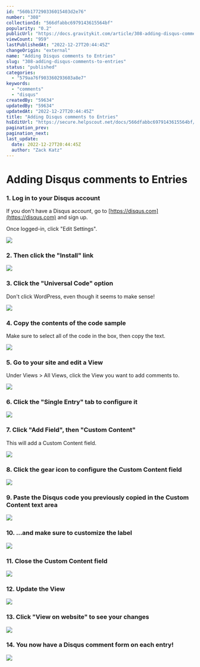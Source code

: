 ```yaml
---
id: "560b177290336015403d2e76"
number: "308"
collectionId: "566dfabbc6979143615564bf"
popularity: "0.2"
publicUrl: "https://docs.gravitykit.com/article/308-adding-disqus-comments-to-entries"
viewCount: "959"
lastPublishedAt: "2022-12-27T20:44:45Z"
changeOrigin: "external"
name: "Adding Disqus comments to Entries"
slug: "308-adding-disqus-comments-to-entries"
status: "published"
categories: 
  - "579aa76f903360293603a8e7"
keywords: 
  - "comments"
  - "disqus"
createdBy: "59634"
updatedBy: "59634"
updatedAt: "2022-12-27T20:44:45Z"
title: "Adding Disqus comments to Entries"
hsEditUrl: "https://secure.helpscout.net/docs/566dfabbc6979143615564bf/article/560b177290336015403d2e76"
pagination_prev: 
pagination_next: 
last_update:
  date: 2022-12-27T20:44:45Z
  author: "Zack Katz"
---
```


# Adding Disqus comments to Entries



### 1. Log in to your Disqus account

If you don't have a Disqus account, go to [https://disqus.com](https://disqus.com) and sign up.

Once logged-in, click "Edit Settings".

![](https://www.gravitykit.com/wp-content/uploads/2018/01/log-in-to-your-disqus-account.png?1443568428)

### 2. Then click the "Install" link

![](https://www.gravitykit.com/wp-content/uploads/2018/01/then-click-the-install-link.png?1443568429)

### 3. Click the "Universal Code" option

Don't click WordPress, even though it seems to make sense!

![](https://www.gravitykit.com/wp-content/uploads/2018/01/click-the-universal-code-option.png?1443568430)

### 4. Copy the contents of the code sample

Make sure to select all of the code in the box, then copy the text.

![](https://www.gravitykit.com/wp-content/uploads/2018/01/copy-the-contents-of-the-code-sample.png?1443568432)

### 5. Go to your site and edit a View

Under Views &gt; All Views, click the View you want to add comments to.

![](https://www.gravitykit.com/wp-content/uploads/2018/01/go-to-your-site-and-edit-a-view.png?1443568433)

### 6. Click the "Single Entry" tab to configure it

![](https://www.gravitykit.com/wp-content/uploads/2018/01/click-the-single-entry-tab-to-configure-it.png?1443568434)

### 7. Click "Add Field", then "Custom Content"

This will add a Custom Content field.

![](https://www.gravitykit.com/wp-content/uploads/2018/01/click-add-field-then-custom-content-.png?1443568435)

### 8. Click the gear icon to configure the Custom Content field

![](https://www.gravitykit.com/wp-content/uploads/2018/01/click-the-gear-icon-to-configure-the-custom-content-field.png?1443568436)

### 9. Paste the Disqus code you previously copied in the Custom Content text area

![](https://www.gravitykit.com/wp-content/uploads/2018/01/paste-the-disqus-code-you-previously-copied-in-the-custom-content-text-area.png?1443568437)

### 10. …and make sure to customize the label

![](https://www.gravitykit.com/wp-content/uploads/2018/01/hellip-and-make-sure-to-customize-the-label.png?1443568437)

### 11. Close the Custom Content field

![](https://www.gravitykit.com/wp-content/uploads/2018/01/close-the-custom-content-field.png?1443568438)

### 12. Update the View

![](https://www.gravitykit.com/wp-content/uploads/2018/01/update-the-view.png?1443568438)

### 13. Click "View on website" to see your changes

![](https://www.gravitykit.com/wp-content/uploads/2018/01/click-view-on-website-to-see-your-changes.png?1443568440)

### 14. You now have a Disqus comment form on each entry!

![](https://www.gravitykit.com/wp-content/uploads/2018/01/you-now-have-a-disqus-comment-form-on-each-entry-.png?1443568441)

